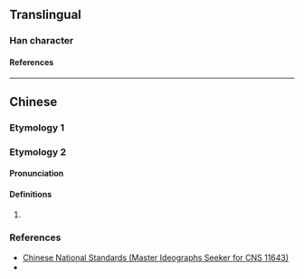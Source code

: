 {{character info}}
==Translingual==

===Han character===
{{Han char|rn=61|rad=心|as=05|sn=8|four=|canj=PJD|ids=⿰忄未}}

====References====
{{Han ref|kx=0383.111|hdz=42283.041|uh=603D}}

----

==Chinese==

===Etymology 1===
{{zh-see|𢗿|v}}

===Etymology 2===
{{zh-forms}}

====Pronunciation====
{{zh-pron
|m=mí
|cat=
}}

====Definitions====
{{zh-hanzi}}

# {{rfdef|zh}}

===References===
* [http://www.cns11643.gov.tw/AIDB/query_general_view.do?page=3&code=2921 Chinese National Standards (Master Ideographs Seeker for CNS 11643)]
* {{R:twedu|C03634-001}}